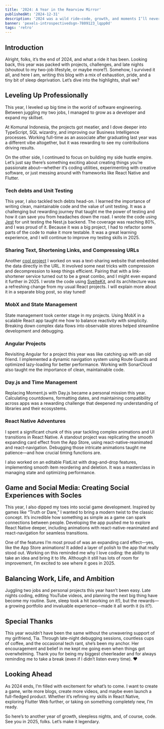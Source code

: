 ```yaml
---
title: '2024: A Year in the Rearview Mirror'
publishedAt: '2024-12-31'
description: '2024 was a wild ride—code, growth, and moments I’ll never forget.'
banner: 'pexels-introspectivedsgn-7809123_lqpp0d'
tags: 'retro'
---
```


## Introduction

Alright, folks, it’s the end of 2024, and what a ride it has been. Looking back,
this year was packed with projects, challenges, and late nights (shoutout to my
two-job lifestyle, or maybe more?). Somehow, I survived it all, and here I am,
writing this blog with a mix of exhaustion, pride, and a tiny bit of sleep
deprivation. Let’s dive into the highlights, shall we?

## Leveling Up Professionally

This year, I leveled up big time in the world of software engineering. Between
juggling my two jobs, I managed to grow as a developer and expand my skillset.

At Komunal Indonesia, the projects got meatier, and I dove deeper into
TypeScript, SQL wizardry, and improving our Business Intelligence processes.
Working full-time as an associate after graduating last year was a different
vibe altogether, but it was rewarding to see my contributions driving results.

On the other side, I continued to focus on building my side hustle empire. Let’s
just say there’s something exciting about creating things you’re passionate
about—whether it’s coding utilities, experimenting with creative software, or
just messing around with frameworks like React Native and Flutter.

### Tech debts and Unit Testing

This year, I also tackled tech debts head-on. I learned the importance of
writing clean, maintainable code and the value of unit testing. It was a
challenging but rewarding journey that taught me the power of testing and how it
can save you from headaches down the road. I wrote the code using
[Jest](https://jestjs.io) for unit testing the Nest.js backend. The coverage was
reaching 80%, and I was proud of it. Because it was a big project, I had to
refactor some parts of the code to make it more testable. It was a great
learning experience, and I will continue to improve my testing skills in 2025.

### Sharing Text, Shortening Links, and Compressing URLs

Another [cool project](https://paste.aaronct.dev) I worked on was a text-sharing
website that embedded the data directly in the URL. It involved some neat tricks
with compression and decompression to keep things efficient. Pairing that with a
link-shortener service turned out to be a great combo, and I might even expand
it further in 2025. I wrote the code using [SvelteKit](https://svelte.dev), and
its architecture was a refreshing change from my usual React projects. I will
explain more about it in a separate blog post, so stay tuned!

<GitHubEmbed repo='lordronz/paste' />

### MobX and State Management

State management took center stage in my projects. Using MobX in a scalable
React app taught me how to balance reactivity with simplicity. Breaking down
complex data flows into observable stores helped streamline development and
debugging.

### Angular Projects

Revisiting Angular for a project this year was like catching up with an old
friend. I implemented a dynamic navigation system using Route Guards and
optimized lazy-loading for better performance. Working with SonarCloud also
taught me the importance of clean, maintainable code.

### Day.js and Time Management

Replacing Moment.js with Day.js became a personal mission this year. Calculating
countdowns, formatting dates, and maintaining compatibility across apps was a
rewarding challenge that deepened my understanding of libraries and their
ecosystems.

### React Native Adventures

I spent a significant chunk of this year tackling complex animations and UI
transitions in React Native. A standout project was replicating the smooth
expanding card effect from the App Store, using react-native-reanimated and
react-navigation. Debugging those intricate animations taught me patience—and
how crucial timing functions are.

I also worked on an editable FlatList with drag-and-drop features, implementing
smooth item reordering and deletion. It was a masterclass in managing state and
optimizing performance.

## Game and Social Media: Creating Social Experiences with Socles

This year, I also dipped my toes into social game development. Inspired by games
like “Truth or Dare,” I wanted to bring a modern twist to the classic concept.
It’s incredible how something as simple as a game can spark connections between
people. Developing the app pushed me to explore React Native deeper, including
animations with react-native-reanimated and react-navigation for seamless
transitions.

One of the features I’m most proud of was an expanding card effect—yes, like the
App Store animations! It added a layer of polish to the app that really stood
out. Working on this reminded me why I love coding: the ability to take an idea
and bring it to life. Although it still has lots of room for improvement, I’m
excited to see where it goes in 2025.

## Balancing Work, Life, and Ambition

Juggling two jobs and personal projects this year hasn’t been easy. Late nights
coding, editing YouTube videos, and planning the next big thing have become my
routine. Sure, sleep took a hit (working on it!), but the rewards—a growing
portfolio and invaluable experience—made it all worth it (is it?).

## Special Thanks

This year wouldn’t have been the same without the unwavering support of my
girlfriend, Tia. Through late-night debugging sessions, countless cups of
coffee, and the occasional tech rant, she’s been my anchor. Her encouragement
and belief in me kept me going even when things got overwhelming. Thank you for
being my biggest cheerleader and for always reminding me to take a break (even
if I didn’t listen every time). ❤️

## Looking Ahead

As 2024 ends, I’m filled with excitement for what’s to come. I want to create a
game, write more blogs, create more videos, and maybe even launch a full-fledged
product. Whether it’s refining my skills in React Native, exploring Flutter Web
further, or taking on something completely new, I’m ready.

So here’s to another year of growth, sleepless nights, and, of course, code. See
you in 2025, folks. Let’s make it legendary.

